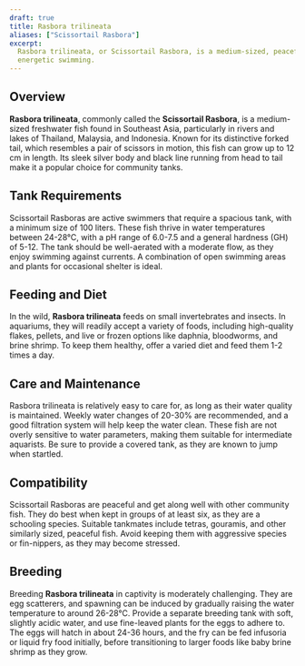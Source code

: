 ```yaml
---
draft: true
title: Rasbora trilineata
aliases: ["Scissortail Rasbora"]
excerpt:
  Rasbora trilineata, or Scissortail Rasbora, is a medium-sized, peaceful freshwater fish known for its forked tail and
  energetic swimming.
---
```


## Overview

**Rasbora trilineata**, commonly called the **Scissortail Rasbora**, is a medium-sized freshwater fish found in
Southeast Asia, particularly in rivers and lakes of Thailand, Malaysia, and Indonesia. Known for its distinctive forked
tail, which resembles a pair of scissors in motion, this fish can grow up to 12 cm in length. Its sleek silver body and
black line running from head to tail make it a popular choice for community tanks.

## Tank Requirements

Scissortail Rasboras are active swimmers that require a spacious tank, with a minimum size of 100 liters. These fish
thrive in water temperatures between 24-28°C, with a pH range of 6.0-7.5 and a general hardness (GH) of 5-12. The tank
should be well-aerated with a moderate flow, as they enjoy swimming against currents. A combination of open swimming
areas and plants for occasional shelter is ideal.

## Feeding and Diet

In the wild, **Rasbora trilineata** feeds on small invertebrates and insects. In aquariums, they will readily accept a
variety of foods, including high-quality flakes, pellets, and live or frozen options like daphnia, bloodworms, and brine
shrimp. To keep them healthy, offer a varied diet and feed them 1-2 times a day.

## Care and Maintenance

Rasbora trilineata is relatively easy to care for, as long as their water quality is maintained. Weekly water changes of
20-30% are recommended, and a good filtration system will help keep the water clean. These fish are not overly sensitive
to water parameters, making them suitable for intermediate aquarists. Be sure to provide a covered tank, as they are
known to jump when startled.

## Compatibility

Scissortail Rasboras are peaceful and get along well with other community fish. They do best when kept in groups of at
least six, as they are a schooling species. Suitable tankmates include tetras, gouramis, and other similarly sized,
peaceful fish. Avoid keeping them with aggressive species or fin-nippers, as they may become stressed.

## Breeding

Breeding **Rasbora trilineata** in captivity is moderately challenging. They are egg scatterers, and spawning can be
induced by gradually raising the water temperature to around 26-28°C. Provide a separate breeding tank with soft,
slightly acidic water, and use fine-leaved plants for the eggs to adhere to. The eggs will hatch in about 24-36 hours,
and the fry can be fed infusoria or liquid fry food initially, before transitioning to larger foods like baby brine
shrimp as they grow.

